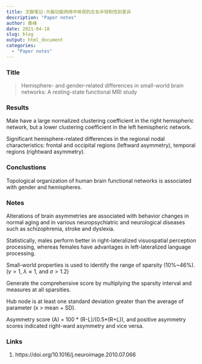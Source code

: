 ```yaml
---
title: 文献笔记-大脑功能网络中体现的左右半球和性别差异
description: "Paper notes"
author: 桑峰
date: 2021-04-18
slug: blog
output: html_document
categories:
  - "Paper notes"
---
```


### Title

> Hemisphere- and gender-related differences in small-world brain networks: A resting-state functional MRI study

### Results

Male have a large normalized clustering coefficient in the right hemispheric network, but a lower clustering coefficient in the left hemispheric network.

Significant hemisphere-related differences in the regional nodal characteristics: frontal and occipital regions (leftward asymmetry), temporal regions (rightward asymmetry).

### Conclustions

Topological organization of human brain functional networks is associated with gender and hemispheres.

### Notes

Alterations of brain asymmetries are associated with behavior changes in normal aging and in various neuropsychiatric and neurological diseases such as schizophrenia, stroke and dyslexia.

Statistically, males perform better in right-lateralized visuospatial perception processing, whereas females have advantages in left-lateralized language processing.

Small-world properties is used to identify the range of sparsity (10%~46%). ($\gamma>1$, $\lambda\approx1$, and $\sigma>1.2$)

Generate the comprehensive score by multiplying the sparsity interval and measures at all sparsities.

Hub node is at least one standard deviation greater than the average of parameter (x > mean + SD).

Asymmetry score (A) = 100 * (R-L)/(0.5*(R+L)), and positive asymmetry scores indicated right-ward asymmetry and vice versa.

### Links

1. https://doi.org/10.1016/j.neuroimage.2010.07.066
